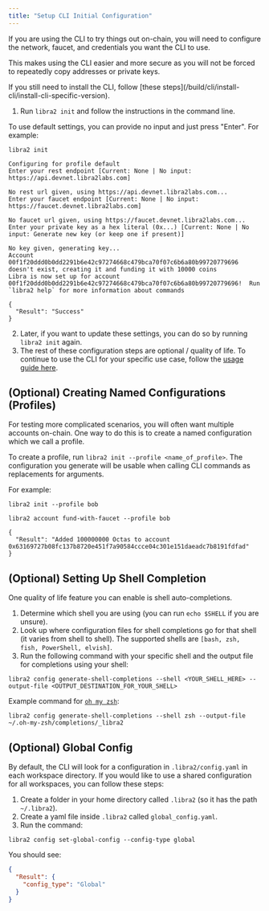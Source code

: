 ```yaml
---
title: "Setup CLI Initial Configuration"
---
```



If you are using the CLI to try things out on-chain, you will need to configure the network, faucet, and credentials you want the CLI to use.

This makes using the CLI easier and more secure as you will not be forced to repeatedly copy addresses or private keys.

<Aside type="caution">
  If you still need to install the CLI, follow [these steps](/build/cli/install-cli/install-cli-specific-version).
</Aside>

1. Run `libra2 init` and follow the instructions in the command line.

<Aside type="note" emoji="ℹ️">
  To use default settings, you can provide no input and just press "Enter". For example:
</Aside>

```shellscript filename="Terminal"
libra2 init
```

```shellscript filename="Output"
Configuring for profile default
Enter your rest endpoint [Current: None | No input: https://api.devnet.libra2labs.com]

No rest url given, using https://api.devnet.libra2labs.com...
Enter your faucet endpoint [Current: None | No input: https://faucet.devnet.libra2labs.com]

No faucet url given, using https://faucet.devnet.libra2labs.com...
Enter your private key as a hex literal (0x...) [Current: None | No input: Generate new key (or keep one if present)]

No key given, generating key...
Account 00f1f20ddd0b0dd2291b6e42c97274668c479bca70f07c6b6a80b99720779696 doesn't exist, creating it and funding it with 10000 coins
Libra is now set up for account 00f1f20ddd0b0dd2291b6e42c97274668c479bca70f07c6b6a80b99720779696!  Run `libra2 help` for more information about commands

{
  "Result": "Success"
}
```

2. Later, if you want to update these settings, you can do so by running `libra2 init` again.
3. The rest of these configuration steps are optional / quality of life. To continue to use the CLI for your specific use case, follow the [usage guide here](/build/cli#%EF%B8%8F-using-the-libra2-cli).

## (Optional) Creating Named Configurations (Profiles)

For testing more complicated scenarios, you will often want multiple accounts on-chain. One way to do this is to create a named configuration which we call a profile.

To create a profile, run `libra2 init --profile <name_of_profile>`. The configuration you generate will be usable when calling CLI commands as replacements for arguments.

For example:

```shellscript filename="Terminal"
libra2 init --profile bob
```

```shellscript filename="Terminal"
libra2 account fund-with-faucet --profile bob
```

```shellscript filename="Output"
{
  "Result": "Added 100000000 Octas to account 0x63169727b08fc137b8720e451f7a90584ccce04c301e151daeadc7b8191fdfad"
}
```

## (Optional) Setting Up Shell Completion

One quality of life feature you can enable is shell auto-completions.

1. Determine which shell you are using (you can run `echo $SHELL` if you are unsure).
2. Look up where configuration files for shell completions go for that shell (it varies from shell to shell). The supported shells are `[bash, zsh, fish, PowerShell, elvish]`.
3. Run the following command with your specific shell and the output file for completions using your shell:

```shellscript filename="Terminal"
libra2 config generate-shell-completions --shell <YOUR_SHELL_HERE> --output-file <OUTPUT_DESTINATION_FOR_YOUR_SHELL>
```

Example command for [`oh my zsh`](https://ohmyz.sh/):

```shellscript filename="Terminal"
libra2 config generate-shell-completions --shell zsh --output-file ~/.oh-my-zsh/completions/_libra2
```

## (Optional) Global Config

By default, the CLI will look for a configuration in `.libra2/config.yaml` in each workspace directory. If you would like to use a shared configuration for all workspaces, you can follow these steps:

1. Create a folder in your home directory called `.libra2` (so it has the path `~/.libra2`).
2. Create a yaml file inside `.libra2` called `global_config.yaml`.
3. Run the command:

```shellscript filename="Terminal"
libra2 config set-global-config --config-type global
```

You should see:

```json
{
  "Result": {
    "config_type": "Global"
  }
}
```
